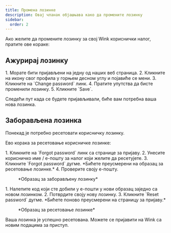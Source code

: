 ```yaml
---
title: Промена лозинке
description: Овај чланак објашњава како да промените лозинку
sidebar:
  order: 2
---
```


Ако желите да промените лозинку за свој Wink кориснички налог, пратите ове кораке:

## Ажурирај лозинку

<Steps>
  1. Морате бити пријављени на једну од наших веб страница.
  2. Кликните на икону свог профила у горњем десном углу и појавиће се мени.
  3. Кликните на `Change password` линк.
  4. Пратите упутства да бисте променили лозинку.
  5. Кликните `Save`.
</Steps>


Следећи пут када се будете пријављивали, биће вам потребна ваша нова лозинка.

## Заборављена лозинка

Понекад је потребно ресетовати корисничку лозинку.

Ево корака за ресетовање корисничке лозинке:

<Steps>
  1. Кликните на `Forgot password` линк са странице за пријаву.
  2. Унесите корисничко име / е-пошту за налог који желите да ресетујете.
  3. Кликните `Forgot password` дугме. *Бићете преусмерени на образац за ресетовање лозинке.*
  4. Проверите своју е-пошту.
</Steps>


<figure>
  <CloudinaryImage width="350" height="354" resize="scale" quality="best" alt="Заборављена лозинка" src="academy/forgot-password" errorImage="noimage_opaque_nyrtl0.png" />

  <figcaption>*Образац за заборављену лозинку*</figcaption>
</figure>


<Steps>
  1. Налепите код који сте добили у е-пошти у нови образац заједно са новом лозинком.
  2. Потврдите своју нову лозинку.
  3. Кликните `Reset password` дугме. *Бићете поново преусмерени на страницу за пријаву.*
</Steps>


<figure>
  <CloudinaryImage width="350" height="467" resize="scale" quality="best" alt="Ресетуј лозинку" src="academy/reset-password" errorImage="noimage_opaque_nyrtl0.png" />

  <figcaption>*Образац за ресетовање лозинке*</figcaption>
</figure>


Ваша лозинка је успешно ресетована. Можете се пријавити на Wink са новим подацима за приступ.

